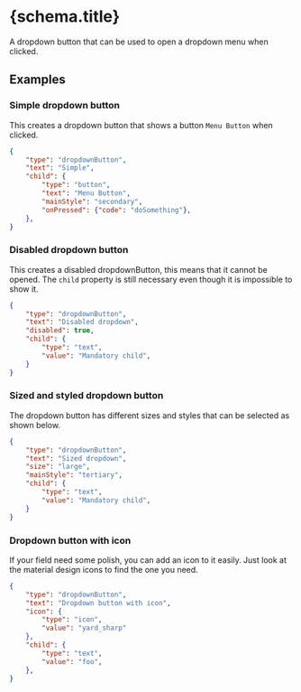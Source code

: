 
# {schema.title}

A dropdown button that can be used to open a dropdown menu when clicked.

## Examples

### Simple dropdown button

This creates a dropdown button that shows a button `Menu Button` when clicked.

```json
{
    "type": "dropdownButton",
    "text": "Simple",
    "child": {
        "type": "button",
        "text": "Menu Button",
        "mainStyle": "secondary",
        "onPressed": {"code": "doSomething"},
    },
}
```

### Disabled dropdown button

This creates a disabled dropdownButton, this means that it cannot be opened. The `child` property is still necessary even though it is impossible to show it.

```json
{
    "type": "dropdownButton",
    "text": "Disabled dropdown",
    "disabled": true,
    "child": {
        "type": "text",
        "value": "Mandatory child",
    }
}
```

### Sized and styled dropdown button

The dropdown button has different sizes and styles that can be selected as shown below.

```json
{
    "type": "dropdownButton",
    "text": "Sized dropdown",
    "size": "large",
    "mainStyle": "tertiary",
    "child": {
        "type": "text",
        "value": "Mandatory child",
    }
}
```

### Dropdown button with icon
If your field need some polish, you can add an icon to it easily. Just look at the material design icons to find the one you need.

```json
{
    "type": "dropdownButton",
    "text": "Dropdown button with icon",
    "icon": {
        "type": "icon",
        "value": "yard_sharp"
    },
    "child": {
        "type": "text",
        "value": "foo",
    },
}
```

<PropertyTable schema={schema}/>
